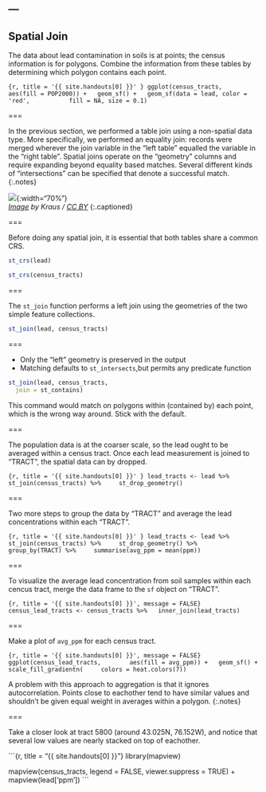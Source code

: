 ---
---

## Spatial Join

The data about lead contamination in soils is at points; the census information
is for polygons. Combine the information from these tables by determining which
polygon contains each point.

```{r, title = '{{ site.handouts[0] }}' }
ggplot(census_tracts,
       aes(fill = POP2000)) +
  geom_sf() +
  geom_sf(data = lead, color = 'red',
          fill = NA, size = 0.1)
```

===

In the previous section, we performed a table join using a non-spatial
data type. More specifically, we performed an equality join: records were merged
wherever the join variable in the "left table" equalled the variable in the
"right table". Spatial joins operate on the "geometry" columns and require
expanding beyond equality based matches. Several different kinds of "intersections" can be specified that denote a successful match.
{:.notes}

![]({{ site.baseurl }}/images/TopologicSpatialRelarions2.png){:width="70%"}  
*[Image][geometry-predicates] by Kraus / [CC BY]*
{:.captioned}

===

Before doing any spatial join, it is essential that both tables share a common
CRS.

```r
st_crs(lead)
```

```r
st_crs(census_tracts)
```

===

The `st_join` function performs a left join using the geometries of the two
simple feature collections.

```r
st_join(lead, census_tracts)
```

===

- Only the "left" geometry is preserved in the output
- Matching defaults to `st_intersects`,but permits any predicate function

```r
st_join(lead, census_tracts,
  join = st_contains)
```

This command would match on polygons within (contained by) each point, which
is the wrong way around. Stick with the default.

===

The population data is at the coarser scale, so the lead ought to be averaged
within a census tract. Once each lead measurement is joined to "TRACT", the
spatial data can by dropped.

```{r, title = '{{ site.handouts[0] }}' }
lead_tracts <- lead %>%
    st_join(census_tracts) %>%
    st_drop_geometry()
```

===

Two more steps to group the data by "TRACT" and average the lead concentrations within each "TRACT".

```{r, title = '{{ site.handouts[0] }}' }
lead_tracts <- lead %>%
    st_join(census_tracts) %>%
    st_drop_geometry() %>%
    group_by(TRACT) %>%
    summarise(avg_ppm = mean(ppm))
```

===

To visualize the average lead concentration from soil samples within each cencus tract, merge the data frame to the `sf` object on "TRACT".

```{r, title = '{{ site.handouts[0] }}', message = FALSE}
census_lead_tracts <- census_tracts %>%
  inner_join(lead_tracts)
```

===

Make a plot of `avg_ppm` for each census tract.

```{r, title = '{{ site.handouts[0] }}', message = FALSE}
ggplot(census_lead_tracts,
       aes(fill = avg_ppm)) +
  geom_sf() +
  scale_fill_gradientn(
    colors = heat.colors(7))
```

A problem with this approach to aggregation is that it ignores autocorrelation. Points close to eachother tend to have similar values and shouldn't be given equal weight in averages within a polygon.
{:.notes}

===

Take a closer look at tract 5800 (around 43.025N, 76.152W), and notice that several low values are nearly stacked on top of eachother.

```{r, title = "{{ site.handouts[0] }}"}
library(mapview)

mapview(census_tracts,
        legend = FALSE,
        viewer.suppress = TRUE) +
  mapview(lead['ppm'])
```

[geometry-predicates]: https://en.wikipedia.org/wiki/DE-9IM
[CC BY]: https://creativecommons.org/licenses/by-sa/3.0/
